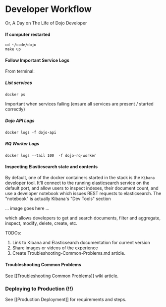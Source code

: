 # Developer Workflow

Or, A Day on The Life of Dojo Developer

#### If computer restarted

```
cd ~/code/dojo
make up
```

#### Follow Important Service Logs

From terminal:

##### List services
`docker ps`

Important when services failing (ensure all services are present / started correctly)

##### Dojo API Logs
`docker logs -f dojo-api`

##### RQ Worker Logs
`docker logs --tail 100  -f dojo-rq-worker`

#### Inspecting Elasticsearch state and contents

By default, one of the docker containers started in the stack is the `Kibana` developer tool.
It'll connect to the running elasticsearch service on the default port, and allow users to inspect indexes, their document count, and use a developer notebook which issues REST requests to elasticsearch.
The "notebook" is actually Kibana's "Dev Tools" section

... image goes here ...

which allows developers to get and search documents, filter and aggregate, inspect, modify, delete, create, etc.

TODOs:
1. Link to Kibana and Elasticsearch documentation for current version
2. Share images or videos of the experience
3. Create Troubleshooting-Common-Problems.md article.

#### Troubleshooting Common Problems
See [[Troubleshooting Common Problems]] wiki article.

### Deploying to Production (!!)
See [[Production Deployment]] for requirements and steps.
